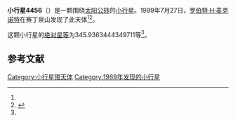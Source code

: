 {{Infobox planet
| bgcolour = #FFFFC0
| name = 4456 Mawson
| symbol = 
| image = 
| caption = 
| discovery = yes
| discovery_ref = 
| discoverer = [[罗伯特·H·麦克诺特|罗伯特·H·麦克诺特]]
| discovery_site = [[赛丁泉山|赛丁泉山]] 
| discovered = 1989年7月27日
| designations = yes
| mp_name = 
| named_after = 
| alt_names = 1989 OG/ 1938 UZ
| mp_category = [[主带小行星|主带小行星]]
| orbit_ref = <ref name="a">[http://ssd.jpl.nasa.gov/sbdb.cgi?sstr=4456 4456 Mawson] {{Wayback|url=http://ssd.jpl.nasa.gov/sbdb.cgi?sstr=4456 |date=20201124005334 }}，小行星數據庫瀏覽器（JPL Small-Body Database Browser）－[[美国国家航空航天局|美国国家航空航天局]]喷气推进实验室</ref>
| epoch = 2456400.5 (2013年4月18日更新)
| aphelion = {{convert|3.034693595687795|AU|km|3|abbr=on|lk=out}}
| perihelion = {{convert|1.712534300645315|AU|km|3|abbr=on}}
| semimajor = {{convert|2.373613948166555|AU|km|3|abbr=on}}
| eccentricity = 0.278511865
| period = 1335.714237 [[日|日]]<br />3.66[[儒略年|儒略年]]
| avg_speed = 
| inclination = 15.02698211370804
| asc_node = 358.2242604449563
| mean_anomaly = 
| arg_peri = 345.9363444349711
| satellites = 
| physical_characteristics = yes
| dimensions = 
| mass = 
| density = 
| surface_grav = 
| escape_velocity = 
| sidereal_day = 
| axial_tilt = 
| pole_ecliptic_lat = 
| pole_ecliptic_lon = 
| albedo = 
| temperatures= 
| temp_name1 = 
| mean_temp_1 = 
| max_temp_1 = 
| temp_name2 = 
| max_temp_2 = 
| spectral_type = 
| abs_magnitude = 345.9363444349711
}}

'''小行星4456'''（{{lang-en|4456 Mawson}}）是一颗围绕[[太阳|太阳]][[公转|公转]]的[[小行星|小行星]]。1989年7月27日，[[罗伯特·H·麦克诺特|罗伯特·H·麦克诺特]]在赛丁泉山发现了此天体<ref name="a" /><ref>{{cite news|title=小行星列表|url=http://cfa-www.harvard.edu/iau/lists/NumberedMPs.txt|accessdate=2013-07-08|newspaper=哈佛大学|archive-date=2008-05-17|archive-url=https://web.archive.org/web/20080517010638/http://cfa-www.harvard.edu/iau/lists/NumberedMPs.txt|dead-url=no}}</ref>。

这颗小行星的[[绝对星等|绝对星等]]为345.9363444349711等<ref name="a" />。

==参考文献==
{{reflist}}
{{Minor Planet Number|[[小行星4455|小行星4455]]|[[小行星4457|小行星4457]]}}

{{小天体}}

[[Category:小行星带天体|Category:小行星带天体]]
[[Category:1989年发现的小行星|Category:1989年发现的小行星]]

{{asteroid-stub}}